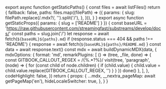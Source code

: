 
export async function getStaticPaths() {
  const files = await listFiles()
  return {
    fallback: false,
    paths: files.map((filePath) => ({
      params: {
        slug: filePath.replace(/\.mdx?/, '').split('/'),
      },
    })),
  }
}
export async function getStaticProps({ params: { slug = ['README'] } }) {
  const baseURL = 'https://raw.githubusercontent.com/streamingfast/substreams/develop/docs/'
  const paths = slug.join('/')
  let response = await fetch(`${baseURL}${paths}.md`)
  if (response.status === 404 && paths !== 'README') {
    response = await fetch(`${baseURL}${paths}/README.md`)
  }
  const data = await response.text()
  const mdx = await buildDynamicMDX(data, {
    mdxOptions: {
      format: 'md',
      remarkPlugins: [
        () => (tree, _file, done) => {
          const GITBOOK_CALLOUT_REGEX = /{%.*?%}/
          visit(tree, 'paragraph', (node) => {
            for (const child of node.children) {
              if (child.value) {
                child.value = child.value.replace(GITBOOK_CALLOUT_REGEX, '')
              }
            }
          })
          done()
        },
      ],
    },
    codeHighlight: false,
  })
  return {
    props: {
      ...mdx,
      __nextra_pageMap: await getPageMap('en'),
      hideLocaleSwitcher: true,
    },
  }
}

<RemoteContent />
